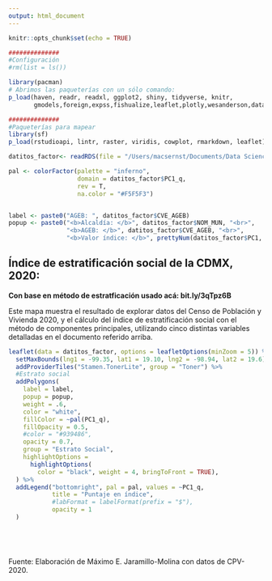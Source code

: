 ```yaml
---
output: html_document
---
```


```r
knitr::opts_chunk$set(echo = TRUE)

##############
#Configuración
#rm(list = ls())

```


```r
library(pacman)
# Abrimos las paqueterías con un sólo comando:
p_load(haven, readr, readxl, ggplot2, shiny, tidyverse, knitr,
       gmodels,foreign,expss,fishualize,leaflet,plotly,wesanderson,data.table)

##############
#Paqueterías para mapear
library(sf)
p_load(rstudioapi, lintr, raster, viridis, cowplot, rmarkdown, leaflet)

```




```r
datitos_factor<- readRDS(file = "/Users/macsernst/Documents/Data Science/Repos/Gatitos/2021A/censo_2020/datitos_factor.rds")

pal <- colorFactor(palette = "inferno",
                   domain = datitos_factor$PC1_q,
                   rev = T,
                   na.color = "#F5F5F3")


label <- paste0("AGEB: ", datitos_factor$CVE_AGEB)
popup <- paste0("<b>Alcaldía: </b>", datitos_factor$NOM_MUN, "<br>",
                "<b>AGEB: </b>", datitos_factor$CVE_AGEB, "<br>",
                "<b>Valor índice: </b>", prettyNum(datitos_factor$PC1, digits=4), "<br>")

```

## Índice de estratificación social de la CDMX, 2020:
**Con base en método de estratficación usado acá: bit.ly/3qTpz6B**

Este mapa muestra el resultado de explorar datos del Censo de Población y Vivienda 2020, y el cálculo del índice de estratificación social con el método de componentes principales, utilizando cinco distintas variables detalladas en el documento referido arriba. 


```r




leaflet(data = datitos_factor, options = leafletOptions(minZoom = 5)) %>%
  setMaxBounds(lng1 = -99.35, lat1 = 19.10, lng2 = -98.94, lat2 = 19.6) %>%
  addProviderTiles("Stamen.TonerLite", group = "Toner") %>% 
  #Estrato social
  addPolygons(
    label = label,
    popup = popup,
    weight = .6,
    color = "white",
    fillColor = ~pal(PC1_q),
    fillOpacity = 0.5,
    #color = "#939486",
    opacity = 0.7,
    group = "Estrato Social",
    highlightOptions = 
      highlightOptions(
        color = "black", weight = 4, bringToFront = TRUE),
  ) %>% 
  addLegend("bottomright", pal = pal, values = ~PC1_q,
            title = "Puntaje en índice",
            #labFormat = labelFormat(prefix = "$"),
            opacity = 1
  )



  

```

Fuente: Elaboración de Máximo E. Jaramillo-Molina con datos de CPV-2020.

